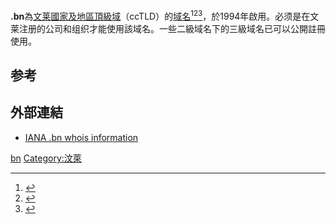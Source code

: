 {{expand English|time=2018-04-01T09:01:37+00:00}}
{{noteTA|G1=Country}}
{{Infobox Top level domain|
name=.bn|
background=#CCF|
image= |
introduced=1994年|
type=[[國碼頂級網域名稱|國碼頂級網域名稱]]|
status=活躍|
registry=[[BNNIC|BNNIC]]|
sponsor=汶萊電信公司|
intendeduse=Entities connected with {{BRU}}|
actualuse=廣泛於汶萊使用|
restrictions=須為汶萊公司或組織|
structure=Registrations are available at third level beneath some second-level labels|
document=|
disputepolicy=|
website=[http://www.bnnic.bn/]|}}
'''.bn'''為[[文莱|文莱]][[國家及地區頂級域|國家及地區頂級域]]（ccTLD）的[[域名|域名]]<ref>{{Cite book|title=常用电脑词语速查手册|last=何弘主编|first=|publisher=西安：西安出版社|year=2000|isbn=7-80594-644-2|location=|pages=201-202}}</ref><ref>{{Cite book|title=英德汉广播电视技术词典|last=（德）赫伯特·蒂尔曼（Herbert Tillmann）编；梁瑛等译|first=|publisher=北京：中国广播电视出版社|year=2002|isbn=7-5043-3793-5|location=|pages=440-442}}</ref><ref>{{Cite book|title=大学计算机基础|last=刘丕娥主编|first=|publisher=哈尔滨：哈尔滨工业大学出版社|year=2010|isbn=978-7-5603-3056-3|location=|pages=342-345}}</ref>，於1994年啟用。必须是在文莱注册的公司和组织才能使用該域名。一些二級域名下的三級域名已可以公開註冊使用。

== 参考 ==
{{reflist}}

== 外部連結 ==
* [http://www.iana.org/root-whois/bn.htm IANA .bn whois information]{{Wayback|url=http://www.iana.org/root-whois/bn.htm |date=20080516004752 }}

{{CcTLD}}
{{网络小作品}}

[[Category:國家及地區頂級域|bn]]
[[Category:汶萊|Category:汶萊]]